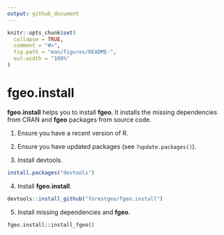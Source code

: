 ```yaml
---
output: github_document
---
```


<!-- README.md is generated from README.Rmd. Please edit that file -->

```r
knitr::opts_chunk$set(
  collapse = TRUE,
  comment = "#>",
  fig.path = "man/figures/README-",
  out.width = "100%"
)
```

# fgeo.install

__fgeo.install__ helps you to install __fgeo__. It installs the missing dependencies from CRAN and __fgeo__ packages from source code.

1. Ensure you have a recent version of R.

2. Ensure you have updated packages (see `?update.packages()`).

3. Install devtools.

``` r
install.packages("devtools")
```

4. Install __fgeo.install__.

```R
devtools::install_github("forestgeo/fgeo.install")
```

5. Install missing dependencies and __fgeo__.

```
fgeo.install::install_fgeo()
```

